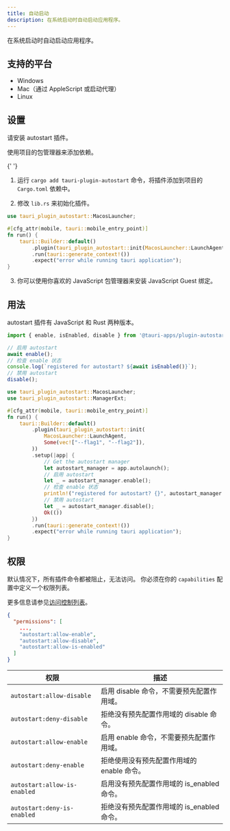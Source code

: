 ```yaml
---
title: 自动启动
description: 在系统启动时自动启动应用程序。
---
```



<PluginLinks plugin="autostart" />

在系统启动时自动启动应用程序。

## 支持的平台

- Windows
- Mac（通过 AppleScript 或启动代理）
- Linux

## 设置

请安装 autostart 插件。

<Tabs>
  <TabItem label="自动">

使用项目的包管理器来添加依赖。

{' '}

<CommandTabs
	npm="npm run tauri add autostart"
	yarn="yarn run tauri add autostart"
	pnpm="pnpm tauri add autostart"
	cargo="cargo tauri add autostart"
/>

  </TabItem>
  <TabItem label="手动">

1. 运行 `cargo add tauri-plugin-autostart` 命令，将插件添加到项目的 `Cargo.toml` 依赖中。

2. 修改 `lib.rs` 来初始化插件。

```rust title="lib.rs" ins={1, 6}
use tauri_plugin_autostart::MacosLauncher;

#[cfg_attr(mobile, tauri::mobile_entry_point)]
fn run() {
    tauri::Builder::default()
        .plugin(tauri_plugin_autostart::init(MacosLauncher::LaunchAgent, Some(vec!["--flag1", "--flag2"]) /* arbitrary number of args to pass to your app */))
        .run(tauri::generate_context!())
        .expect("error while running tauri application");
}
```

3. 你可以使用你喜欢的 JavaScript 包管理器来安装 JavaScript Guest 绑定。

  <CommandTabs
      npm="npm install @tauri-apps/plugin-autostart"
      yarn="yarn add @tauri-apps/plugin-autostart"
      pnpm="pnpm add @tauri-apps/plugin-autostart"
  />
  </TabItem>
</Tabs>

## 用法

autostart 插件有 JavaScript 和 Rust 两种版本。

<Tabs>
  <TabItem label="JavaScript">

```js
import { enable, isEnabled, disable } from '@tauri-apps/plugin-autostart';

// 启用 autostart
await enable();
// 检查 enable 状态
console.log(`registered for autostart? ${await isEnabled()}`);
// 禁用 autostart
disable();
```

  </TabItem>
  <TabItem label="Rust">

```rust
use tauri_plugin_autostart::MacosLauncher;
use tauri_plugin_autostart::ManagerExt;

#[cfg_attr(mobile, tauri::mobile_entry_point)]
fn run() {
    tauri::Builder::default()
        .plugin(tauri_plugin_autostart::init(
            MacosLauncher::LaunchAgent,
            Some(vec!["--flag1", "--flag2"]),
        ))
        .setup(|app| {
            // Get the autostart manager
            let autostart_manager = app.autolaunch();
            // 启用 autostart
            let _ = autostart_manager.enable();
            // 检查 enable 状态
            println!("registered for autostart? {}", autostart_manager.is_enabled().unwrap());
            // 禁用 autostart
            let _ = autostart_manager.disable();
            Ok(())
        })
        .run(tauri::generate_context!())
        .expect("error while running tauri application");
}
```

  </TabItem>
</Tabs>

## 权限

默认情况下，所有插件命令都被阻止，无法访问。
你必须在你的 `capabilities` 配置中定义一个权限列表。

更多信息请参见[访问控制列表](/zh-cn/reference/acl)。

```json title="src-tauri/capabilities/main.json"
{
  "permissions": [
    ...,
    "autostart:allow-enable",
    "autostart:allow-disable",
    "autostart:allow-is-enabled"
  ]
}
```

| 权限                         | 描述                                       |
| ---------------------------- | ------------------------------------------ |
| `autostart:allow-disable`    | 启用 disable 命令，不需要预先配置作用域。  |
| `autostart:deny-disable`     | 拒绝没有预先配置作用域的 disable 命令。    |
| `autostart:allow-enable`     | 启用 enable 命令，不需要预先配置作用域。   |
| `autostart:deny-enable`      | 拒绝使用没有预先配置作用域的 enable 命令。 |
| `autostart:allow-is-enabled` | 启用没有预先配置作用域的 is_enabled 命令。 |
| `autostart:deny-is-enabled`  | 拒绝没有预先配置作用域的 is_enabled 命令。 |
